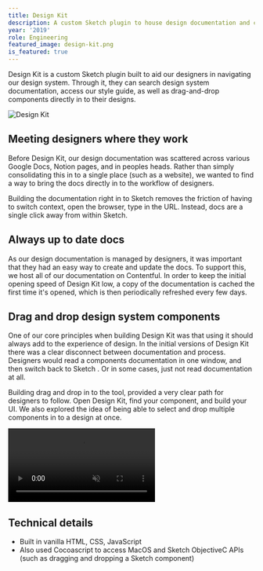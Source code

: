 ```yaml
---
title: Design Kit
description: A custom Sketch plugin to house design documentation and components
year: '2019'
role: Engineering
featured_image: design-kit.png
is_featured: true
---
```


Design Kit is a custom Sketch plugin built to aid our designers in navigating our design system. Through it, they can search design system documentation, access our style guide, as well as drag-and-drop components directly in to their designs.

![Design Kit](/work/2019-02-01-monzo-design-kit/preview.png)

## Meeting designers where they work

Before Design Kit, our design documentation was scattered across various Google Docs, Notion pages, and in peoples heads. Rather than simply consolidating this in to a single place (such as a website), we wanted to find a way to bring the docs directly in to the workflow of designers.

Building the documentation right in to Sketch removes the friction of having to switch context, open the browser, type in the URL. Instead, docs are a single click away from within Sketch.

## Always up to date docs

As our design documentation is managed by designers, it was important that they had an easy way to create and update the docs. To support this, we host all of our documentation on Contentful. In order to keep the initial opening speed of Design Kit low, a copy of the documentation is cached the first time it's opened, which is then periodically refreshed every few days.

## Drag and drop design system components

One of our core principles when building Design Kit was that using it should always add to the experience of design. In the initial versions of Design Kit there was a clear disconnect between documentation and process. Designers would read a components documentation in one window, and then switch back to Sketch . Or in some cases, just not read documentation at all.

Building drag and drop in to the tool, provided a very clear path for designers to follow. Open Design Kit, find your component, and build your UI. We also explored the idea of being able to select and drop multiple components in to a design at once.

<video controls autoplay loop muted>
  <source
    src="/work/2019-02-01-monzo-design-kit/dragging-symbols-prototype.mp4"
    type="video/mp4"
  />
</video>

## Technical details

- Built in vanilla HTML, CSS, JavaScript
- Also used Cocoascript to access MacOS and Sketch ObjectiveC APIs (such as dragging and dropping a Sketch component)
